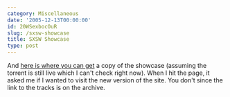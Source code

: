 ```yaml
---
category: Miscellaneous
date: '2005-12-13T00:00:00'
id: 20WSexbocOuR
slug: /sxsw-showcase
title: SXSW Showcase
type: post
---
```


And
[here is where you can get](http://2005.sxsw.com/geekout/fest4pod/)
a copy of the showcase (assuming the torrent is still live which I
can't check right now). When I hit the page, it asked me if I
wanted to visit the new version of the site. You don't since the
link to the tracks is on the archive.